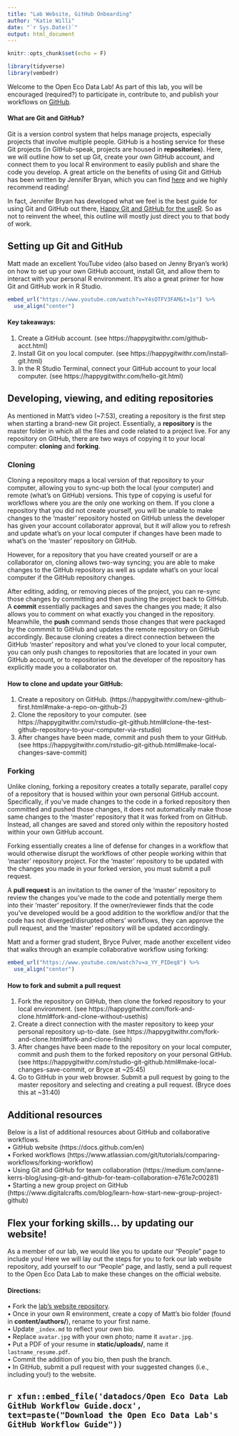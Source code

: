 ```yaml
---
title: "Lab Website, GitHub Onboarding"
author: "Katie Willi"
date: "`r Sys.Date()`"
output: html_document
---
```


```r
knitr::opts_chunk$set(echo = F)

library(tidyverse)
library(vembedr)

```

Welcome to the Open Eco Data Lab! As part of this lab, you will be encouraged (required?) to participate in, contribute to, and publish your workflows on [GitHub](https://github.com/).

#### **What are Git and GitHub?**

Git is a version control system that helps manage projects, especially projects that involve multiple people. GitHub is a hosting service for these Git projects (in GitHub-speak, projects are housed in **repositories**). Here, we will outline how to set up Git, create your own GitHub account, and connect them to you local R environment to easily publish and share the code you develop. A great article on the benefits of using Git and GitHub has been written by Jennifer Bryan, which you can find [here](https://happygitwithr.com/big-picture.html) and we highly recommend reading!

In fact, Jennifer Bryan has developed what we feel is the best guide for using Git and GitHub out there, [Happy Git and GitHub for the useR](https://happygitwithr.com/index.html). So as not to reinvent the wheel, this outline will mostly just direct you to that body of work. 

## Setting up Git and GitHub

Matt made an excellent YouTube video (also based on Jenny Bryan's work) on how to set up your own GitHub account, install Git, and allow them to interact with your personal R environment. It's also a great primer for how Git and GitHub work in R Studio.

```r
embed_url("https://www.youtube.com/watch?v=Y4sOTFV3FAM&t=1s") %>%
  use_align("center")
```

#### **Key takeaways:** 

1) Create a GitHub account. (see https://happygitwithr.com/github-acct.html)
<br>
2) Install Git on you local computer. (see https://happygitwithr.com/install-git.html)
<br>
3) In the R Studio Terminal, connect your GitHub account to your local computer. (see https://happygitwithr.com/hello-git.html)

## Developing, viewing, and editing repositories

As mentioned in Matt's video (~7:53), creating a repository is the first step when starting a brand-new Git project. Essentially, a **repository** is the master folder in which all the files and code related to a project live. For any repository on GitHub, there are two ways of copying it to your local computer: **cloning** and **forking**.

### Cloning

Cloning a repository maps a local version of that repository to your computer, allowing you to sync-up both the local (your computer) and remote (what's on GitHub) versions. This type of copying is useful for workflows where you are the only one working on them. If you clone a repository that you did not create yourself, you will be unable to make changes to the 'master' repository hosted on GitHub unless the developer has given your account collaborator approval, but it *will* allow you to refresh and update what's on your local computer if changes have been made to what's on the 'master' repository on GitHub. 

However, for a repository that you have created yourself or are a collaborator on, cloning allows two-way syncing; you are able to make changes to the GitHub repository as well as update what's on your local computer if the GitHub repository changes.

After editing, adding, or removing pieces of the project, you can re-sync those changes by committing and then pushing the project back to GitHub. A **commit** essentially packages and saves the changes you made; it also allows you to comment on what exactly you changed in the repository. Meanwhile, the **push** command sends those changes that were packaged by the commmit to GitHub and updates the remote repository on GitHub accordingly. Because cloning creates a direct connection between the GitHub 'master' repository and what you've cloned to your local computer, you can only push changes to repositories that are located in your own GitHub account, or to repositories that the developer of the repository has explicitly made you a collaborator on. 

#### **How to clone and update your GitHub**: 

1) Create a repository on GitHub. (https://happygitwithr.com/new-github-first.html#make-a-repo-on-github-2)
<br>
2) Clone the repository to your computer. (see https://happygitwithr.com/rstudio-git-github.html#clone-the-test-github-repository-to-your-computer-via-rstudio)
<br>
3) After changes have been made, commit and push them to your GitHub. (see https://happygitwithr.com/rstudio-git-github.html#make-local-changes-save-commit)

### Forking

Unlike cloning, forking a repository creates a totally separate, parallel copy of a repository that is housed within your own personal GitHub account. Specifically, if you've made changes to the code in a forked repository then committed and pushed those changes, it does not automatically make those same changes to the 'master' repository that it was forked from on GitHub. Instead, all changes are saved and stored only within the repository hosted within your own GitHub account. 

Forking essentially creates a line of defense for changes in a workflow that would otherwise disrupt the workflows of other people working within that 'master' repository project. For the 'master' repository to be updated with the changes you made in your forked version, you must submit a pull request.

A **pull request** is an invitation to the owner of the 'master' repository to review the changes you've made to the code and potentially merge them into their 'master' repository. If the owner/reviewer finds that the code you've developed would be a good addition to the workflow and/or that the code has not diverged/disrupted others' workflows, they can approve the pull request, and the 'master' repository will be updated accordingly.  

Matt and a former grad student, Bryce Pulver, made another excellent video that walks through an example collaborative workflow using forking:

```r
embed_url("https://www.youtube.com/watch?v=a_YY_PIDeq8") %>%
  use_align("center")
```

#### **How to fork and submit a pull request**

1) Fork the repository on GitHub, then clone the forked repository to your local environment. (see https://happygitwithr.com/fork-and-clone.html#fork-and-clone-without-usethis)
<br>
2) Create a direct connection with the master repository to keep your personal repository up-to-date. (see https://happygitwithr.com/fork-and-clone.html#fork-and-clone-finish)
<br>
3) After changes have been made to the repository on your local computer, commit and push them to the forked repository on your personal GitHub. (see https://happygitwithr.com/rstudio-git-github.html#make-local-changes-save-commit, or Bryce at ~25:45)
<br>
3) Go to GitHub in your web browser. Submit a pull request by going to the master repository and selecting and creating a pull request. (Bryce does this at ~31:40)

## Additional resources

Below is a list of additional resources about GitHub and collaborative workflows.
<br>
 • GitHub website (https://docs.github.com/en)
<br>
 • Forked workflows (https://www.atlassian.com/git/tutorials/comparing-workflows/forking-workflow)
<br>
 • Using Git and GitHub for team collaboration (https://medium.com/anne-kerrs-blog/using-git-and-github-for-team-collaboration-e761e7c00281)
<br>
 • Starting a new group project on GitHub (https://www.digitalcrafts.com/blog/learn-how-start-new-group-project-github)
 
## Flex your forking skills... by updating our website!

As a member of our lab, we would like you to update our "People" page to include you! Here we will lay out the steps for you to fork our lab website repository, add yourself to our "People" page, and lastly, send a pull request to the Open Eco Data Lab to make these changes on the official website.

#### Directions:

 • Fork the [lab's website repository](https://github.com/OpenEcoDataLab/lab_website). 
<br>
 • Once in your own R environment, create a copy of Matt's bio folder (found in **content/authors/**), rename to your first name. 
<br>
 • Update `_index.md` to reflect your own bio.
<br>
 • Replace `avatar.jpg` with your own photo; name it `avatar.jpg`.
<br>
 • Put a PDF of your resume in **static/uploads/**, name it `lastname_resume.pdf`.
<br>
 • Commit the addition of you bio, then push the branch. 
<br>
 • In GitHub, submit a pull request with your suggested changes (i.e., including you!) to the website. 

## `r xfun::embed_file('datadocs/Open Eco Data Lab GitHub Workflow Guide.docx', text=paste("Download the Open Eco Data Lab's GitHub Workflow Guide"))`

